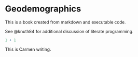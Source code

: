 # Geodemographics

This is a book created from markdown and executable code.

See @knuth84 for additional discussion of literate programming.

```r
1 + 1
```

This is Carmen writing.
